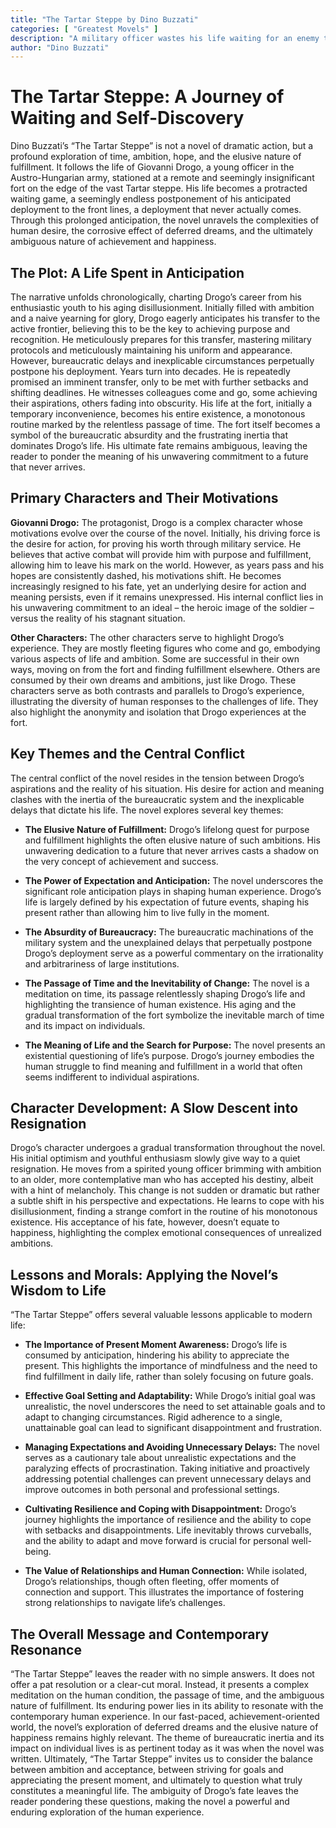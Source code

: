 ```yaml
---
title: "The Tartar Steppe by Dino Buzzati"
categories: [ "Greatest Movels" ]
description: "A military officer wastes his life waiting for an enemy that never comes."
author: "Dino Buzzati"
---
```

# The Tartar Steppe: A Journey of Waiting and Self-Discovery

Dino Buzzati's "The Tartar Steppe" is not a novel of dramatic action, but a profound exploration of time, ambition, hope, and the elusive nature of fulfillment.  It follows the life of Giovanni Drogo, a young officer in the Austro-Hungarian army, stationed at a remote and seemingly insignificant fort on the edge of the vast Tartar steppe.  His life becomes a protracted waiting game, a seemingly endless postponement of his anticipated deployment to the front lines, a deployment that never actually comes. Through this prolonged anticipation, the novel unravels the complexities of human desire, the corrosive effect of deferred dreams, and the ultimately ambiguous nature of achievement and happiness.


## The Plot: A Life Spent in Anticipation

The narrative unfolds chronologically, charting Drogo's career from his enthusiastic youth to his aging disillusionment. Initially filled with ambition and a naive yearning for glory, Drogo eagerly anticipates his transfer to the active frontier, believing this to be the key to achieving purpose and recognition.  He meticulously prepares for this transfer, mastering military protocols and meticulously maintaining his uniform and appearance.  However, bureaucratic delays and inexplicable circumstances perpetually postpone his deployment.  Years turn into decades.  He is repeatedly promised an imminent transfer, only to be met with further setbacks and shifting deadlines. He witnesses colleagues come and go, some achieving their aspirations, others fading into obscurity.  His life at the fort, initially a temporary inconvenience, becomes his entire existence, a monotonous routine marked by the relentless passage of time.  The fort itself becomes a symbol of the bureaucratic absurdity and the frustrating inertia that dominates Drogo's life.  His ultimate fate remains ambiguous, leaving the reader to ponder the meaning of his unwavering commitment to a future that never arrives.


## Primary Characters and Their Motivations

**Giovanni Drogo:** The protagonist, Drogo is a complex character whose motivations evolve over the course of the novel.  Initially, his driving force is the desire for action, for proving his worth through military service. He believes that active combat will provide him with purpose and fulfillment, allowing him to leave his mark on the world.  However, as years pass and his hopes are consistently dashed, his motivations shift.  He becomes increasingly resigned to his fate, yet an underlying desire for action and meaning persists, even if it remains unexpressed. His internal conflict lies in his unwavering commitment to an ideal – the heroic image of the soldier – versus the reality of his stagnant situation.

**Other Characters:**  The other characters serve to highlight Drogo's experience. They are mostly fleeting figures who come and go, embodying various aspects of life and ambition. Some are successful in their own ways, moving on from the fort and finding fulfillment elsewhere.  Others are consumed by their own dreams and ambitions, just like Drogo. These characters serve as both contrasts and parallels to Drogo's experience, illustrating the diversity of human responses to the challenges of life. They also highlight the anonymity and isolation that Drogo experiences at the fort.


## Key Themes and the Central Conflict

The central conflict of the novel resides in the tension between Drogo's aspirations and the reality of his situation.  His desire for action and meaning clashes with the inertia of the bureaucratic system and the inexplicable delays that dictate his life.  The novel explores several key themes:

* **The Elusive Nature of Fulfillment:**  Drogo’s lifelong quest for purpose and fulfillment highlights the often elusive nature of such ambitions.  His unwavering dedication to a future that never arrives casts a shadow on the very concept of achievement and success.

* **The Power of Expectation and Anticipation:** The novel underscores the significant role anticipation plays in shaping human experience. Drogo's life is largely defined by his expectation of future events, shaping his present rather than allowing him to live fully in the moment.

* **The Absurdity of Bureaucracy:**  The bureaucratic machinations of the military system and the unexplained delays that perpetually postpone Drogo's deployment serve as a powerful commentary on the irrationality and arbitrariness of large institutions.

* **The Passage of Time and the Inevitability of Change:**  The novel is a meditation on time, its passage relentlessly shaping Drogo's life and highlighting the transience of human existence.  His aging and the gradual transformation of the fort symbolize the inevitable march of time and its impact on individuals.

* **The Meaning of Life and the Search for Purpose:**  The novel presents an existential questioning of life’s purpose. Drogo’s journey embodies the human struggle to find meaning and fulfillment in a world that often seems indifferent to individual aspirations.


## Character Development: A Slow Descent into Resignation

Drogo's character undergoes a gradual transformation throughout the novel. His initial optimism and youthful enthusiasm slowly give way to a quiet resignation.  He moves from a spirited young officer brimming with ambition to an older, more contemplative man who has accepted his destiny, albeit with a hint of melancholy.  This change is not sudden or dramatic but rather a subtle shift in his perspective and expectations.  He learns to cope with his disillusionment, finding a strange comfort in the routine of his monotonous existence. His acceptance of his fate, however, doesn't equate to happiness, highlighting the complex emotional consequences of unrealized ambitions.


## Lessons and Morals: Applying the Novel's Wisdom to Life

"The Tartar Steppe" offers several valuable lessons applicable to modern life:

* **The Importance of Present Moment Awareness:**  Drogo's life is consumed by anticipation, hindering his ability to appreciate the present.  This highlights the importance of mindfulness and the need to find fulfillment in daily life, rather than solely focusing on future goals.

* **Effective Goal Setting and Adaptability:** While Drogo’s initial goal was unrealistic, the novel underscores the need to set attainable goals and to adapt to changing circumstances.  Rigid adherence to a single, unattainable goal can lead to significant disappointment and frustration.

* **Managing Expectations and Avoiding Unnecessary Delays:** The novel serves as a cautionary tale about unrealistic expectations and the paralyzing effects of procrastination.  Taking initiative and proactively addressing potential challenges can prevent unnecessary delays and improve outcomes in both personal and professional settings.

* **Cultivating Resilience and Coping with Disappointment:**  Drogo's journey highlights the importance of resilience and the ability to cope with setbacks and disappointments.  Life inevitably throws curveballs, and the ability to adapt and move forward is crucial for personal well-being.

* **The Value of Relationships and Human Connection:** While isolated, Drogo's relationships, though often fleeting, offer moments of connection and support. This illustrates the importance of fostering strong relationships to navigate life's challenges.


##  The Overall Message and Contemporary Resonance

"The Tartar Steppe" leaves the reader with no simple answers.  It does not offer a pat resolution or a clear-cut moral.  Instead, it presents a complex meditation on the human condition, the passage of time, and the ambiguous nature of fulfillment. Its enduring power lies in its ability to resonate with the contemporary human experience.  In our fast-paced, achievement-oriented world, the novel's exploration of deferred dreams and the elusive nature of happiness remains highly relevant.  The theme of bureaucratic inertia and its impact on individual lives is as pertinent today as it was when the novel was written.  Ultimately, "The Tartar Steppe" invites us to consider the balance between ambition and acceptance, between striving for goals and appreciating the present moment, and ultimately to question what truly constitutes a meaningful life.  The ambiguity of Drogo's fate leaves the reader pondering these questions, making the novel a powerful and enduring exploration of the human experience.


